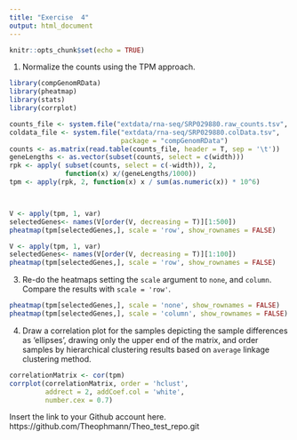 ```yaml
---
title: "Exercise  4"
output: html_document
---
```


```r
knitr::opts_chunk$set(echo = TRUE)
```


1. Normalize the counts using the TPM approach. 
```r
library(compGenomRData)
library(pheatmap)
library(stats)
library(corrplot)

counts_file <- system.file("extdata/rna-seq/SRP029880.raw_counts.tsv", package = "compGenomRData")
coldata_file <- system.file("extdata/rna-seq/SRP029880.colData.tsv",
                            package = "compGenomRData")
counts <- as.matrix(read.table(counts_file, header = T, sep = '\t'))
geneLengths <- as.vector(subset(counts, select = c(width)))
rpk <- apply( subset(counts, select = c(-width)), 2,
              function(x) x/(geneLengths/1000))
tpm <- apply(rpk, 2, function(x) x / sum(as.numeric(x)) * 10^6)



V <- apply(tpm, 1, var)
selectedGenes<- names(V[order(V, decreasing = T)][1:500])
pheatmap(tpm[selectedGenes,], scale = 'row', show_rownames = FALSE)

V <- apply(tpm, 1, var)
selectedGenes<- names(V[order(V, decreasing = T)][1:100])
pheatmap(tpm[selectedGenes,], scale = 'row', show_rownames = FALSE)
```

3. Re-do the heatmaps setting the `scale` argument to `none`, and `column`. Compare the results with `scale = 'row'`.
```r
pheatmap(tpm[selectedGenes,], scale = 'none', show_rownames = FALSE)
pheatmap(tpm[selectedGenes,], scale = 'column', show_rownames = FALSE)
```
4. Draw a correlation plot for the samples depicting the sample differences as 'ellipses', drawing only the upper end of the matrix, and order samples by hierarchical clustering results based on `average` linkage clustering method. 
```r
correlationMatrix <- cor(tpm)
corrplot(correlationMatrix, order = 'hclust',
         addrect = 2, addCoef.col = 'white',
         number.cex = 0.7)
```

 Insert the link to your Github account here.
https://github.com/Theophmann/Theo_test_repo.git